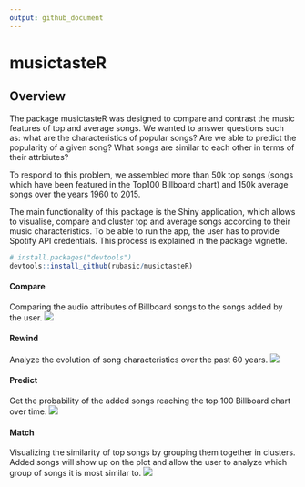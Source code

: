 ---
output: github_document
---

# musictasteR


## Overview
The package musictasteR was designed to compare and contrast the music features of top and average songs. We wanted to answer questions such as: what are the characteristics of popular songs? Are we able to predict the popularity of a given song? What songs are similar to each other in terms of their attrbiutes? 

To respond to this problem, we assembled more than 50k top songs (songs which have been featured in the Top100 Billboard chart) and 150k average songs over the years 1960 to 2015.

The main functionality of this package is the Shiny application, which allows to visualise, compare and cluster top and average songs according to their music characteristics. To be able to run the app, the user has to provide Spotify API credentials. This process is explained in the package vignette.

```{r, eval=FALSE}
# install.packages("devtools")
devtools::install_github(rubasic/musictasteR)
```

#### Compare
Comparing the audio attributes of Billboard songs to the songs added by the user.
![](images/1musictaster.png)

#### Rewind
Analyze the evolution of song characteristics over the past 60 years.
![](images/2musictaster.png)

#### Predict
Get the probability of the added songs reaching the top 100 Billboard chart over time.
![](images/3musictaster.png)

#### Match
Visualizing the similarity of top songs by grouping them together in clusters. Added songs will show up on the plot and allow the user to analyze which group of songs it is most similar to.
![](images/4musictaster.png)



